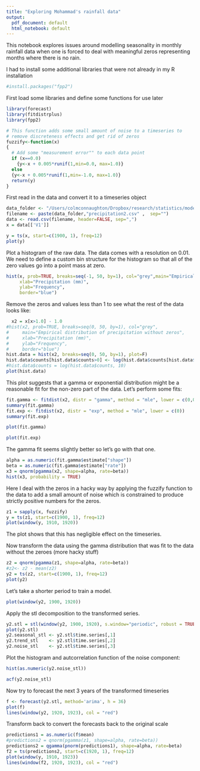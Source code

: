 ```yaml
---
title: "Exploring Mohammad's rainfall data"
output:
  pdf_document: default
  html_notebook: default
---
```


This notebook explores issues around modelling seasonality in monthly rainfall data when one is forced to deal with
meaningful zeros representing months where there is no rain.

I had to install some additional libraries that were not already in my R installation
```r
#install.packages("fpp2")
```

First load some libraries and define some functions for use later
```r
library(forecast)
library(fitdistrplus)
library(fpp2)

# This function adds some small amount of noise to a timeseries to 
# remove discreteness effects and get rid of zeros
fuzzify<-function(x)
{
  # Add some "measurement error"" to each data point
  if (x==0.0) 
    {y<-x + 0.005*runif(1,min=0.0, max=1.0)} 
  else 
  {y<-x + 0.005*runif(1,min=-1.0, max=1.0)} 
  return(y)
}
```

First read in the data and convert it to a timeseries object
```r
data_folder <- "/Users/colmconnaughton/Dropbox/research/statistics/modeling_rainfall_timeseries/"
filename <- paste(data_folder,"precipitation2.csv" ,  sep="")
data <- read.csv(filename, header=FALSE, sep=",")
x = data[['V1']]

y = ts(x, start=c(1900, 1), freq=12)
plot(y)

```

Plot a histogram of the raw data. The data comes with a resolution on 0.01. We need to define a custom bin structure for the histogram so that all of the zero values go into a point mass at zero.
```r
hist(x, prob=TRUE, breaks=seq(-1, 50, by=1), col="grey",main="Empirical distribution of precipitation", 
     xlab="Precipitation (mm)",
     ylab="Frequency",
     border="blue")
```
Remove the zeros and values less than 1  to see what the rest of the data looks like:
```r
  x2 = x[x>1.0] - 1.0
#hist(x2, prob=TRUE, breaks=seq(0, 50, by=1), col="grey",
#     main="Empirical distribution of precipitation without zeros", 
#     xlab="Precipitation (mm)",
#     ylab="Frequency",
#     border="blue")
hist.data = hist(x2, breaks=seq(0, 50, by=1), plot=F)
hist.data$counts[hist.data$counts>0] <- log(hist.data$counts[hist.data$counts>0], 10)
#hist.data$counts = log(hist.data$counts, 10)
plot(hist.data)
```
This plot suggests that a gamma or exponential distribution might be a reasonable fit for the non-zero part of the data. Let's perform some fits:
```r
fit.gamma <- fitdist(x2, distr = "gamma", method = "mle", lower = c(0,0))
summary(fit.gamma)
fit.exp <- fitdist(x2, distr = "exp", method = "mle", lower = c(0))
summary(fit.exp)
```
```r
plot(fit.gamma)
```
```r
plot(fit.exp)
```
The gamma fit seems slightly better so let's go with that one.

```r
alpha = as.numeric(fit.gamma$estimate["shape"])
beta = as.numeric(fit.gamma$estimate["rate"])
x3 = qnorm(pgamma(x2, shape=alpha, rate=beta))
hist(x3, probability = TRUE)
```
Here I deal with the zeros in a hacky way by applying the fuzzify function to the data to add a small amount of noise which is constrained to produce strictly positive numbers for the zeros.

```r
z1 = sapply(x, fuzzify)
y = ts(z1, start=c(1900, 1), freq=12)
plot(window(y, 1910, 1920))

```
The plot shows that this has negligible effect on the timeseries.

Now transform the data using the gamma distribution that was fit to the data without the zeroes (more hacky stuff)
```r
z2 = qnorm(pgamma(z1, shape=alpha, rate=beta))
#z2<- z2 - mean(z2)
y2 = ts(z2, start=c(1900, 1), freq=12)
plot(y2)
```
Let's take a shorter period to train a model.
```r
plot(window(y2, 1900, 1920))
```
Apply the stl decomposition to the transformed series.
```r
y2.stl = stl(window(y2, 1900, 1920), s.window="periodic", robust = TRUE)
plot(y2.stl)
y2.seasonal_stl <- y2.stl$time.series[,1]
y2.trend_stl    <- y2.stl$time.series[,2]
y2.noise_stl    <- y2.stl$time.series[,3]
```
Plot the histogram and autcorrelation function of the noise component:

```r
hist(as.numeric(y2.noise_stl))
```
```r
acf(y2.noise_stl)
```
Now try to forecast the next 3 years of the transformed timeseries
```r
f <- forecast(y2.stl, method='arima', h = 36)
plot(f)
lines(window(y2, 1920, 1923), col = "red")
```
Transform back to convert the forecasts back to the original scale
```r
predictions1 = as.numeric(f$mean)
#predictions2 = qnorm(pgamma(z1, shape=alpha, rate=beta))
predictions2 = qgamma(pnorm(predictions1), shape=alpha, rate=beta)
f2 = ts(predictions2, start=c(1920, 1), freq=12)
plot(window(y, 1910, 1923))
lines(window(f2, 1920, 1923), col = "red")
```
